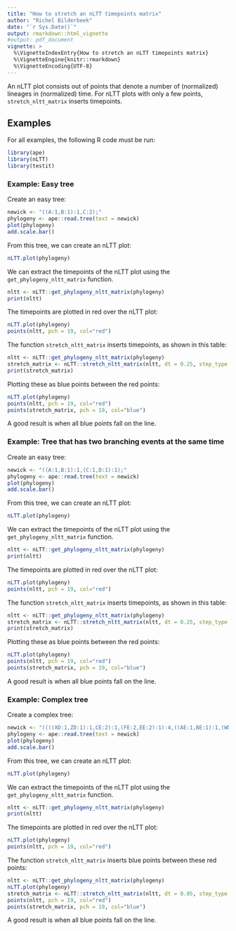 ```yaml
---
title: "How to stretch an nLTT timepoints matrix"
author: "Richel Bilderbeek"
date: "`r Sys.Date()`"
output: rmarkdown::html_vignette
#output: pdf_document
vignette: >
  %\VignetteIndexEntry{How to stretch an nLTT timepoints matrix}
  %\VignetteEngine{knitr::rmarkdown}
  %\VignetteEncoding{UTF-8}
---
```


An nLTT plot consists out of points that denote a number of (normalized)
lineages in (normalized) time. For nLTT plots with only a few points,
`stretch_nltt_matrix` inserts timepoints.

## Examples

For all examples, the following R code must be run:

```r
library(ape)
library(nLTT)
library(testit)
```

### Example: Easy tree

Create an easy tree:

```r
newick <- "((A:1,B:1):1,C:2);"
phylogeny <- ape::read.tree(text = newick)
plot(phylogeny)
add.scale.bar()
```

From this tree, we can create an nLTT plot:

```r
nLTT.plot(phylogeny)
```

We can extract the timepoints of the nLTT plot using the
`get_phylogeny_nltt_matrix` function. 

```r
nltt <- nLTT::get_phylogeny_nltt_matrix(phylogeny)
print(nltt)
```

The timepoints are plotted in red over the nLTT plot:

```r
nLTT.plot(phylogeny)
points(nltt, pch = 19, col="red")
```

The function `stretch_nltt_matrix` inserts timepoints, as shown in this table:

```r
nltt <- nLTT::get_phylogeny_nltt_matrix(phylogeny)
stretch_matrix <- nLTT::stretch_nltt_matrix(nltt, dt = 0.25, step_type = "upper")
print(stretch_matrix)
```

Plotting these as blue points between the red points:

```r
nLTT.plot(phylogeny)
points(nltt, pch = 19, col="red")
points(stretch_matrix, pch = 19, col="blue")
```

A good result is when all blue points fall on the line.

### Example: Tree that has two branching events at the same time

Create an easy tree:

```r
newick <- "((A:1,B:1):1,(C:1,D:1):1);"
phylogeny <- ape::read.tree(text = newick)
plot(phylogeny)
add.scale.bar()
```

From this tree, we can create an nLTT plot:

```r
nLTT.plot(phylogeny)
```

We can extract the timepoints of the nLTT plot using the
`get_phylogeny_nltt_matrix` function. 

```r
nltt <- nLTT::get_phylogeny_nltt_matrix(phylogeny)
print(nltt)
```

The timepoints are plotted
in red over the nLTT plot:

```r
nLTT.plot(phylogeny)
points(nltt, pch = 19, col="red")
```

The function `stretch_nltt_matrix` inserts timepoints, as shown in this table:

```r
nltt <- nLTT::get_phylogeny_nltt_matrix(phylogeny)
stretch_matrix <- nLTT::stretch_nltt_matrix(nltt, dt = 0.25, step_type = "upper")
print(stretch_matrix)
```

Plotting these as blue points between the red points:


```r
nLTT.plot(phylogeny)
points(nltt, pch = 19, col="red")
points(stretch_matrix, pch = 19, col="blue")
```

A good result is when all blue points fall on the line.

### Example: Complex tree

Create a complex tree:


```r
newick <- "((((XD:1,ZD:1):1,CE:2):1,(FE:2,EE:2):1):4,((AE:1,BE:1):1,(WD:1,YD:1):1):5);"
phylogeny <- ape::read.tree(text = newick)
plot(phylogeny)
add.scale.bar()
```

From this tree, we can create an nLTT plot:

```r
nLTT.plot(phylogeny)
```

We can extract the timepoints of the nLTT plot using the
`get_phylogeny_nltt_matrix` function. 

```r
nltt <- nLTT::get_phylogeny_nltt_matrix(phylogeny)
print(nltt)
```

The timepoints are plotted
in red over the nLTT plot:

```r
nLTT.plot(phylogeny)
points(nltt, pch = 19, col="red")
```

The function `stretch_nltt_matrix` inserts blue points between these
red points:

```r
nltt <- nLTT::get_phylogeny_nltt_matrix(phylogeny)
nLTT.plot(phylogeny)
stretch_matrix <- nLTT::stretch_nltt_matrix(nltt, dt = 0.05, step_type = "upper")
points(nltt, pch = 19, col="red")
points(stretch_matrix, pch = 19, col="blue")
```

A good result is when all blue points fall on the line.
